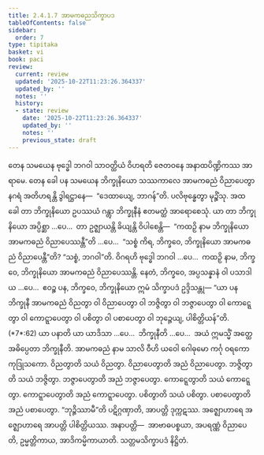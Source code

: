 ```yaml
---
title: 2.4.1.7 အာမကဓညသိက္ခာပဒ
tableOfContents: false
sidebar:
  order: 7
type: tipitaka
basket: vi
book: paci
review:
  current: review
  updated: '2025-10-22T11:23:26.364337'
  updated_by: ''
  notes: ''
  history:
  - state: review
    date: '2025-10-22T11:23:26.364337'
    updated_by: ''
    notes: ''
    previous_state: draft
---
```



<ReviewStatus review={frontmatter.review} showDetails={true} />

<HypothesisAnnotation frontmatter={frontmatter} />

<DynamicBreadcrumb />

<Division number="820" book="paci" e="ch" v="2" p="346">

<Paragraph number="2623" book="paci">
တေန သမယေန ဗုဒ္ဓေါ ဘဂဝါ သာဝတ္ထိယံ ဝိဟရတိ ဇေတဝနေ အနာထပိဏ္ဍိကဿ အာရာမေ. တေန ခေါ ပန သမယေန ဘိက္ခုနိယော သဿကာလေ အာမကဓညံ ဝိညာပေတွာ နဂရံ အတိဟရန္တိ ဒွါရဋ္ဌာနေ—  “ဒေထာယျေ, ဘာဂန်”တိ. ပလိဗုန္ဓေတွာ မုဉ္စိံသု.
</Paragraph>

<Paragraph number="2624" book="paci">
အထ ခေါ တာ ဘိက္ခုနိယော ဥပဿယံ ဂန္တွာ ဘိက္ခုနီနံ ဧတမတ္ထံ အာရောစေသုံ. ယာ တာ ဘိက္ခုနိယော အပ္ပိစ္ဆာ …ပေ…  တာ ဥဇ္ဈာယန္တိ ခိယျန္တိ ဝိပါစေန္တိ—  “ကထဉှိ နာမ ဘိက္ခုနိယော အာမကဓညံ ဝိညာပေဿန္တီ”တိ …ပေ…  “သစ္စံ ကိရ, ဘိက္ခဝေ, ဘိက္ခုနိယော အာမကဓညံ ဝိညာပေန္တီ”တိ? “သစ္စံ, ဘဂဝါ”တိ. ဝိဂရဟိ ဗုဒ္ဓေါ ဘဂဝါ …ပေ…  ကထဉှိ နာမ, ဘိက္ခဝေ, ဘိက္ခုနိယော အာမကဓညံ ဝိညာပေဿန္တိ. နေတံ, ဘိက္ခဝေ, အပ္ပသန္နာနံ ဝါ ပသာဒါယ …ပေ…  ဧဝဉ္စ ပန, ဘိက္ခဝေ, ဘိက္ခုနိယော ဣမံ သိက္ခာပဒံ ဥဒ္ဒိသန္တု—
</Paragraph>

</Division>
<Division number="821" book="paci" e="ch" v="2" p="346">

<Paragraph number="2625" book="paci">
<Emphasis>“ယာ ပန ဘိက္ခုနီ အာမကဓညံ ဝိညတွာ ဝါ ဝိညာပေတွာ ဝါ ဘဇ္ဇိတွာ ဝါ ဘဇ္ဇာပေတွာ ဝါ ကောဋ္ဋေတွာ ဝါ ကောဋ္ဋာပေတွာ ဝါ ပစိတွာ ဝါ ပစာပေတွာ ဝါ ဘုဉ္ဇေယျ, ပါစိတ္တိယန်”</Emphasis>တိ. (*7*:<Emphasis>62</Emphasis>)
</Paragraph>

</Division>
<Division number="822" book="paci" e="ch" v="2" p="346">

<Paragraph number="2626" book="paci">
<Emphasis>ယာ ပနာ</Emphasis>တိ ယာ ယာဒိသာ …ပေ…  <Emphasis>ဘိက္ခုနီ</Emphasis>တိ …ပေ…  အယံ ဣမသ္မိံ အတ္ထေ အဓိပ္ပေတာ ဘိက္ခုနီတိ.
</Paragraph>

<Paragraph number="2627" book="paci">
<Emphasis>အာမကဓညံ</Emphasis> နာမ သာလိ ဝီဟိ ယဝေါ ဂေါဓုမော ကင်္ဂု ဝရကော ကုဒြုသကော.
</Paragraph>

<Paragraph number="2628" book="paci">
<Emphasis>ဝိညတွာ</Emphasis>တိ သယံ ဝိညတွာ. <Emphasis>ဝိညာပေတွာ</Emphasis>တိ အညံ ဝိညာပေတွာ.
</Paragraph>

<Paragraph number="2629" book="paci">
<Emphasis>ဘဇ္ဇိတွာ</Emphasis>တိ သယံ ဘဇ္ဇိတွာ. <Emphasis>ဘဇ္ဇာပေတွာ</Emphasis>တိ အညံ ဘဇ္ဇာပေတွာ.
</Paragraph>

<Paragraph number="2630" book="paci">
<Emphasis>ကောဋ္ဋေတွာ</Emphasis>တိ သယံ ကောဋ္ဋေတွာ. <Emphasis>ကောဋ္ဋာပေတွာ</Emphasis>တိ အညံ ကောဋ္ဋာပေတွာ.
</Paragraph>

<Paragraph number="2631" book="paci">
<Emphasis>ပစိတွာ</Emphasis>တိ သယံ ပစိတွာ. <Emphasis>ပစာပေတွာ</Emphasis>တိ အညံ ပစာပေတွာ.
</Paragraph>

<Paragraph number="2632" book="paci">
“ဘုဉ္ဇိဿာမီ”တိ ပဋိဂ္ဂဏှာတိ, အာပတ္တိ ဒုက္ကဋဿ. အဇ္ဈောဟာရေ အဇ္ဈောဟာရေ အာပတ္တိ ပါစိတ္တိယဿ.
</Paragraph>

</Division>
<Division number="823" book="paci" e="ch" v="2" p="347">

<Paragraph number="2633" book="paci">
အနာပတ္တိ—  အာဗာဓပစ္စယာ, အပရဏ္ဏံ ဝိညာပေတိ, ဥမ္မတ္တိကာယ, အာဒိကမ္မိကာယာတိ.

</Paragraph>
</Division>

<Paragraph number="2634" type="center" book="paci">
သတ္တမသိက္ခာပဒံ နိဋ္ဌိတံ.
</Paragraph>